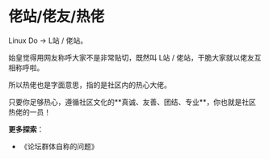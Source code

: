 
佬站/佬友/热佬
===

Linux Do -> L站 / 佬站。

始皇觉得用网友称呼大家不是非常贴切，既然叫 L站 / 佬站，干脆大家就以佬友互相称呼啦。

所以热佬也是字面意思，指的是社区内的热心大佬。

<Callout type="info" emoji="">
    只要你足够热心，遵循社区文化的**真诚、友善、团结、专业**，你也就是社区热佬的一员！
</Callout>

**更多探索**：
 - <Link href="https://linux.do/t/topic/5973" target="_blank" style={{ textDecoration: 'none', color: '#3A9FE8' }}>《论坛群体自称的问题》</Link>
